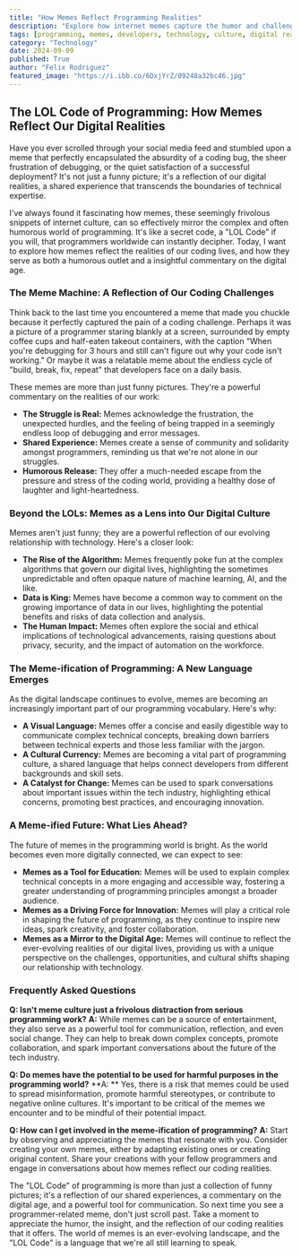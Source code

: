 ```yaml
---
title: "How Memes Reflect Programming Realities"
description: "Explore how internet memes capture the humor and challenges of programming, serving as a shared language for developers and a lens into our evolving relationship with technology."
tags: [programming, memes, developers, technology, culture, digital reality, coding, software development, humor, community]
category: "Technology"
date: 2024-09-09
published: True
author: "Felix Rodriguez"
featured_image: "https://i.ibb.co/6DxjYrZ/09248a32bc46.jpg"
---
```


##  The LOL Code of Programming: How Memes Reflect Our Digital Realities

Have you ever scrolled through your social media feed and stumbled upon a meme that perfectly encapsulated the absurdity of a coding bug, the sheer frustration of debugging, or the quiet satisfaction of a successful deployment?  It's not just a funny picture; it's a reflection of our digital realities, a shared experience that transcends the boundaries of technical expertise. 

I've always found it fascinating how memes, these seemingly frivolous snippets of internet culture, can so effectively mirror the complex and often humorous world of programming.  It's like a secret code, a "LOL Code" if you will, that programmers worldwide can instantly decipher. Today, I want to explore how memes reflect the realities of our coding lives, and how they serve as both a humorous outlet and a insightful commentary on the digital age.

###  The Meme Machine:  A Reflection of Our Coding Challenges

Think back to the last time you encountered a meme that made you chuckle because it perfectly captured the pain of a coding challenge.  Perhaps it was a picture of a programmer staring blankly at a screen, surrounded by empty coffee cups and half-eaten takeout containers,  with the caption "When you're debugging for 3 hours and still can't figure out why your code isn't working."  Or maybe it was a relatable meme about the endless cycle of "build, break, fix, repeat" that developers face on a daily basis.

These memes are more than just funny pictures.  They're a powerful commentary on the realities of our work:

* **The Struggle is Real:** Memes acknowledge the frustration, the unexpected hurdles, and the feeling of being trapped in a seemingly endless loop of debugging and error messages. 
* **Shared Experience:**  Memes create a sense of community and solidarity amongst programmers, reminding us that we're not alone in our struggles.
* **Humorous Release:** They offer a much-needed escape from the pressure and stress of the coding world, providing a healthy dose of laughter and light-heartedness.

###  Beyond the LOLs: Memes as a Lens into Our Digital Culture

Memes aren't just funny; they are a powerful reflection of our evolving relationship with technology.  Here's a closer look:

* **The Rise of the Algorithm:**  Memes frequently poke fun at the complex algorithms that govern our digital lives, highlighting the sometimes unpredictable and often opaque nature of machine learning, AI, and the like.
* **Data is King:**  Memes have become a common way to comment on the growing importance of data in our lives, highlighting the potential benefits and risks of data collection and analysis.  
* **The Human Impact:**  Memes often explore the social and ethical implications of technological advancements,  raising questions about privacy, security, and the impact of automation on the workforce.

###  The Meme-ification of Programming: A New Language Emerges

As the digital landscape continues to evolve, memes are becoming an increasingly important part of our programming vocabulary.  Here's why:

* **A Visual Language:**  Memes offer a concise and easily digestible way to communicate complex technical concepts, breaking down barriers between technical experts and those less familiar with the jargon.
* **A Cultural Currency:** Memes are becoming a vital part of programming culture,  a shared language that helps connect developers from different backgrounds and skill sets.  
* **A Catalyst for Change:**  Memes can be used to spark conversations about important issues within the tech industry, highlighting ethical concerns, promoting best practices, and encouraging innovation. 

###  A Meme-ified Future:  What Lies Ahead?

The future of memes in the programming world is bright. As the world becomes even more digitally connected, we can expect to see:

* **Memes as a Tool for Education:**  Memes will be used to explain complex technical concepts in a more engaging and accessible way, fostering a greater understanding of programming principles amongst a broader audience. 
* **Memes as a Driving Force for Innovation:**  Memes will play a critical role in shaping the future of programming, as they continue to inspire new ideas, spark creativity, and foster collaboration. 
* **Memes as a Mirror to the Digital Age:**  Memes will continue to reflect the ever-evolving realities of our digital lives, providing us with a unique perspective on the challenges, opportunities, and cultural shifts shaping our relationship with technology.

###  Frequently Asked Questions

**Q:  Isn't meme culture just a frivolous distraction from serious programming work?**
**A:** While memes can be a source of entertainment, they also serve as a powerful tool for communication,  reflection, and even social change.  They can help to break down complex concepts, promote collaboration, and spark important conversations about the future of the tech industry.

**Q:  Do memes have the potential to be used for harmful purposes in the programming world?**
**A: **  Yes, there is a risk that memes could be used to spread misinformation, promote harmful stereotypes, or contribute to negative online cultures.  It's important to be critical of the memes we encounter and to be mindful of their potential impact.

**Q:  How can I get involved in the meme-ification of programming?**
**A:**  Start by observing and appreciating the memes that resonate with you.  Consider creating your own memes,  either by adapting existing ones or creating original content.  Share your creations with your fellow programmers and engage in conversations about how memes reflect our coding realities.

The "LOL Code" of programming is more than just a collection of funny pictures; it's a reflection of our shared experiences, a commentary on the digital age, and a powerful tool for communication.  So next time you see a programmer-related meme, don't just scroll past.  Take a moment to appreciate the humor, the insight, and the reflection of our coding realities that it offers.  The world of memes is an ever-evolving landscape, and the "LOL Code" is a language that we're all still learning to speak. 